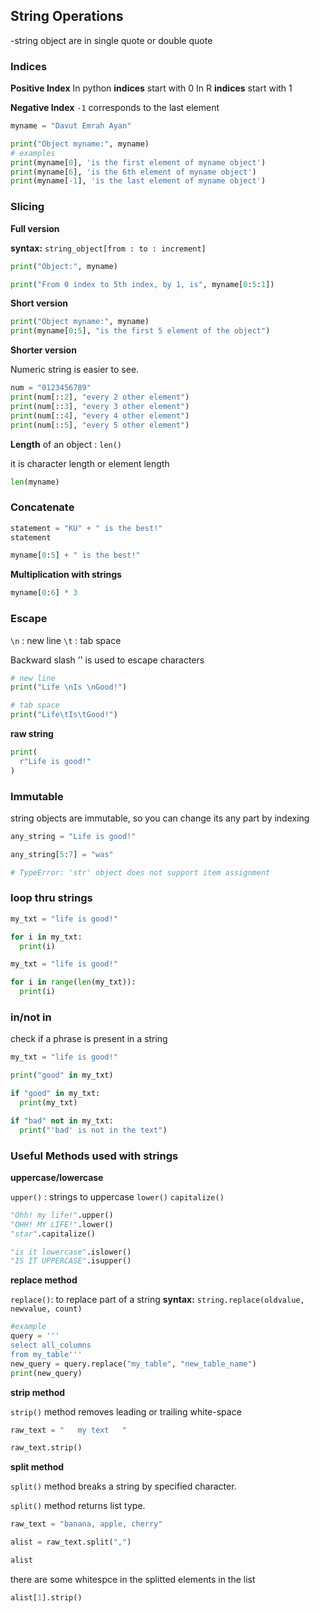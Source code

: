 ## String Operations

-string object are in single quote or double quote

### Indices

**Positive Index**
In python **indices** start with 0
In R **indices** start with 1

**Negative Index**
`-1` corresponds to the last element


```python
myname = "Davut Emrah Ayan"

print("Object myname:", myname)
# examples
print(myname[0], 'is the first element of myname object')
print(myname[6], 'is the 6th element of myname object')
print(myname[-1], 'is the last element of myname object')
```

### Slicing

**Full version**

**syntax:** `string_object[from : to : increment]`

```python
print("Object:", myname)

print("From 0 index to 5th index, by 1, is", myname[0:5:1])
```

**Short version**

```python
print("Object myname:", myname)
print(myname[0:5], "is the first 5 element of the object")
```

**Shorter version**

Numeric string is easier to see.
```python
num = "0123456789"
print(num[::2], "every 2 other element")
print(num[::3], "every 3 other element")
print(num[::4], "every 4 other element")
print(num[::5], "every 5 other element")
```

**Length** of an object : `len()`

it is character length or element length
```python
len(myname)
```

### Concatenate

```python
statement = "KU" + " is the best!"  
statement
```

```python
myname[0:5] + " is the best!"
```

**Multiplication with strings**

```python
myname[0:6] * 3
```


### Escape 

`\n` : new line
`\t` : tab space

Backward slash '\' is used to escape characters

```python
# new line
print("Life \nIs \nGood!")
```

```python
# tab space
print("Life\tIs\tGood!")
```

**raw string**
```python
print(
  r"Life is good!"
)
```

### Immutable

string objects are immutable, so you can change its any part by indexing

```python
any_string = "Life is good!"

any_string[5:7] = "was"

# TypeError: 'str' object does not support item assignment
```

### loop thru strings

```python
my_txt = "life is good!"

for i in my_txt:
  print(i)
```

```python
my_txt = "life is good!"

for i in range(len(my_txt)):
  print(i)
```

### in/not in 

check if a phrase is present in a string

```python
my_txt = "life is good!"

print("good" in my_txt)
```

```python
if "good" in my_txt:
  print(my_txt)
```


```python
if "bad" not in my_txt:
  print("'bad' is not in the text")
```


### Useful Methods used with strings

**uppercase/lowercase**

`upper()` : strings to uppercase
`lower()`
`capitalize()`
```python
"Ohh! my life!".upper()
"OHH! MY LIFE!".lower()
"star".capitalize()
```

```python
"is it lowercase".islower()
"IS IT UPPERCASE".isupper()
```

**replace method**

`replace()`: to replace part of a string
**syntax:** `string.replace(oldvalue, newvalue, count)`
```python
#example
query = '''
select all_columns 
from my_table'''
new_query = query.replace("my_table", "new_table_name")
print(new_query)
```

**strip method**

`strip()` method removes leading or trailing white-space 

```python
raw_text = "   my text   "

raw_text.strip()
```

**split method**

`split()` method breaks a string by specified character. 

`split()` method returns list type.

```python
raw_text = "banana, apple, cherry"

alist = raw_text.split(",")

alist
```

there are some whitespce in the splitted elements in the list

```python
alist[1].strip()
```
